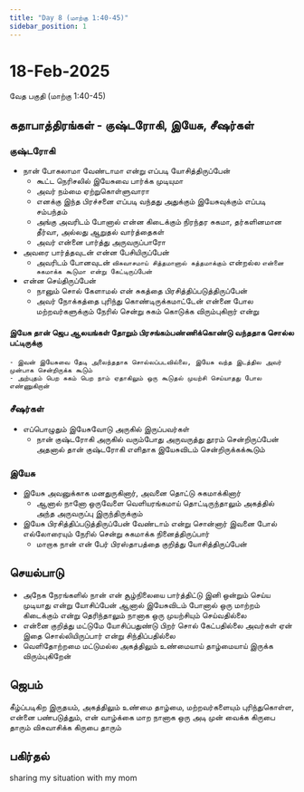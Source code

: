 ```yaml
---
title: "Day 8 (மாற்கு 1:40-45)"
sidebar_position: 1
---
```


# 18-Feb-2025
வேத பகுதி (மாற்கு 1:40-45)

## கதாபாத்திரங்கள் - குஷ்டரோகி, இயேசு, சீஷர்கள்
### குஷ்டரோகி
* நான் போகலாமா வேண்டாமா என்று எப்படி யோசித்திருப்பேன்
    - கூட்ட நெரிசலில் இயேசுவை பார்க்க முடியுமா
    - அவர் நம்மை ஏற்றுகொள்ளுவாரா
    - எனக்கு இந்த பிரச்சனை எப்படி வந்தது அதுக்கும் இயேசுவுக்கும் எப்படி சம்பந்தம்
    - அங்கு அவரிடம் போனால் என்ன கிடைக்கும் நிரந்தர சுகமா, தர்களினமான தீர்வா, அல்லது ஆறுதல் வார்த்தைகள்
    - அவர் என்னை பார்த்து அருவருப்பாரோ
* அவரை பார்த்தவுடன் என்ன பேசியிருப்பேன்
    - அவரிடம் போனவுடன் `விசுவாசமாய் சித்தமானால் சுத்தமாக்கும்` என்றல்ல `என்னை சுகமாக்க கூடுமா என்று கேட்டிருப்பேன்`
* என்ன செய்திருப்பேன்
    - நானும் சொல் கேளாமல் என் சுகத்தை பிரசித்திப்படுத்திருப்பேன்
    - அவர் நோக்கத்தை புரிந்து கொண்டிருக்கமாட்டேன் என்னை போல மற்றவர்களுக்கும் நேரில் சென்று சுகம் கொடுக்க விரும்புகிறார் என்று

#### இயேசு தான் ஜெப ஆலயங்கள் தோறும் பிரசங்கம்பண்ணிக்கொண்டு வந்ததாக சொல்ல பட்டிருக்கு
    - இவன் இயேசுவை தேடி அலைந்ததாக சொல்லப்படவில்லை, இயேசு வந்த இடத்தில அவர் முன்பாக சென்றிருக்க கூடும்
    - அற்புதம் பெற சுகம் பெற நாம் ஏதாகிலும் ஒரு கூடுதல் முயற்சி செய்யாதது போல எண்ணுகிறான்

### சீஷர்கள்
* எப்பொழுதும் இயேசுவோடு அருகில் இருப்பவர்கள்
    - நான் குஷ்டரோகி அருகில் வரும்போது அருவருத்து தூரம் சென்றிருப்பேன் அதனால் தான் குஷ்டரோகி எளிதாக இயேசுவிடம் சென்றிருக்கக்கூடும்

### இயேசு
* இயேசு அவனுக்காக மனதுருகினார், அவனை தொட்டு சுகமாக்கினார்
    - ஆனால் நானோ ஒருவேளை வெளியரங்கமாய் தொட்டிருந்தாலும் அகத்தில் அந்த அருவருப்பு இருந்திருக்கும்
* இயேசு பிரசித்திப்படுத்திருப்பேன் வேண்டாம் என்று சொன்னார் இவனை போல் எல்லோரையும் நேரில் சென்று சுகமாக்க நினைத்திருப்பார்
    - மாறாக நான் என் பேர் பிரஸ்தாபத்தை குறித்து யோசித்திருப்பேன்

## செயல்பாடு
* அநேக நேரங்களில் நான் என் சூழ்நிலையை பார்த்திட்டு இனி ஒன்றும் செய்ய முடியாது என்று யோசிப்பேன் ஆனால் இயேசுவிடம் போனால் ஒரு மாற்றம் கிடைக்கும் என்று தெரிந்தாலும் நானாக ஒரு முயற்சியும் செய்வதில்லை
* என்னை குறித்து மட்டுமே யோசிப்பதுண்டு பிறர் சொல் கேட்பதில்லை அவர்கள் ஏன் இதை சொல்லியிருப்பார் என்று சிந்திப்பதில்லை
* வெளிதோற்றமை மட்டுமல்ல அகத்திலும் உண்மையாய் தாழ்மையாய் இருக்க விரும்புகிறேன்

## ஜெபம்
கீழ்ப்படிகிற இருதயம், அகத்திலும் உண்மை தாழ்மை, மற்றவர்களையும் புரிந்துகொள்ள, என்னை பண்படுத்தும், என் வாழ்க்கை மாற நானாக ஒரு அடி முன் வைக்க கிருபை தாரும்
விசுவாசிக்க கிருபை தாரும்

## பகிர்தல்
sharing my situation with my mom

